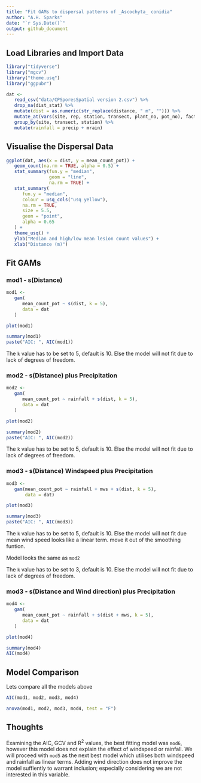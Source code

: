 ```yaml
---
title: "Fit GAMs to dispersal patterns of _Ascochyta_ conidia"
author: "A.H. Sparks"
date: "`r Sys.Date()`"
output: github_document
---
```


## Load Libraries and Import Data

```r
library("tidyverse")
library("mgcv")
library("theme.usq")
library("ggpubr")
```

```r
dat <-
   read_csv("data/CPSporesSpatial version 2.csv") %>%
   drop_na(dist_stat) %>%
   mutate(dist = as.numeric(str_replace(distance, " m", ""))) %>%
   mutate_at(vars(site, rep, station, transect, plant_no, pot_no), factor) %>%
   group_by(site, transect, station) %>%
   mutate(rainfall = precip + mrain)
```

## Visualise the Dispersal Data

```r
ggplot(dat, aes(x = dist, y = mean_count_pot)) +
   geom_count(na.rm = TRUE, alpha = 0.5) +
   stat_summary(fun.y = "median",
                geom = "line",
                na.rm = TRUE) +
   stat_summary(
      fun.y = "median",
      colour = usq_cols("usq yellow"),
      na.rm = TRUE,
      size = 5.5,
      geom = "point",
      alpha = 0.65
   ) +
   theme_usq() +
   ylab("Median and high/low mean lesion count values") +
   xlab("Distance (m)")
```


## Fit GAMs

### mod1 - s(Distance)

```r
mod1 <-
   gam(
      mean_count_pot ~ s(dist, k = 5),
      data = dat
   )

plot(mod1)

summary(mod1)
paste("AIC: ", AIC(mod1))
```

The `k` value has to be set to 5, default is 10. Else the model will not fit due
to lack of degrees of freedom.

### mod2 - s(Distance) plus Precipitation

```r
mod2 <-
   gam(
      mean_count_pot ~ rainfall + s(dist, k = 5),
      data = dat
   )

plot(mod2)

summary(mod2)
paste("AIC: ", AIC(mod2))
```

The `k` value has to be set to 5, default is 10. Else the model will not fit due
to lack of degrees of freedom.


### mod3 - s(Distance) Windspeed plus Precipitation

```r
mod3 <-
   gam(mean_count_pot ~ rainfall + mws + s(dist, k = 5),
       data = dat)

plot(mod3)

summary(mod3)
paste("AIC: ", AIC(mod3))
```

The `k` value has to be set to 5, default is 10. Else the model will not fit due
mean wind speed looks like a linear term. move it out of the smoothing funtion.

Model looks the same as `mod2`

The `k` value has to be set to 3, default is 10. Else the model will not fit due
to lack of degrees of freedom.


### mod3 - s(Distance and Wind direction) plus Precipitation

```r
mod4 <-
   gam(
      mean_count_pot ~ rainfall + s(dist + mws, k = 5),
      data = dat
   )

plot(mod4)

summary(mod4)
AIC(mod4)
```


## Model Comparison 

Lets compare all the models above

```r
AIC(mod1, mod2, mod3, mod4)

anova(mod1, mod2, mod3, mod4, test = "F")
```

## Thoughts

Examining the AIC, GCV and R^2^ values, the best fitting model was `mod6`,
however this model does not explain the effect of windspeed or rainfall.
We will proceed with `mod5` as the next best model which utilises both
windspeed and rainfall as linear terms.
Adding wind direction does not improve the model suffiently to warrant inclusion;
especially considering we are not interested in this variable.
